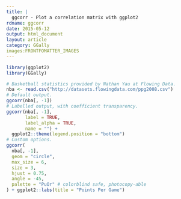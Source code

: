 ```yaml
---
title: |
  ggcorr - Plot a correlation matrix with ggplot2
rdname: ggcorr
date: 2015-05-12
output: html_document
layout: article
category: GGally
images:FRONTFOMATTER_IMAGES
---
```


```r
library(ggplot2)
library(GGally)
```

```r
# Basketball statistics provided by Nathan Yau at Flowing Data.
nba <- read.csv("http://datasets.flowingdata.com/ppg2008.csv")
# Default output.
ggcorr(nba[, -1])
# Labelled output, with coefficient transparency.
ggcorr(nba[, -1],
       label = TRUE,
       label_alpha = TRUE,
       name = "") +
  ggplot2::theme(legend.position = "bottom")
# Custom options.
ggcorr(
  nba[, -1],
  geom = "circle",
  max_size = 6,
  size = 3,
  hjust = 0.75,
  angle = -45,
  palette = "PuOr" # colorblind safe, photocopy-able
) + ggplot2::labs(title = "Points Per Game")



```